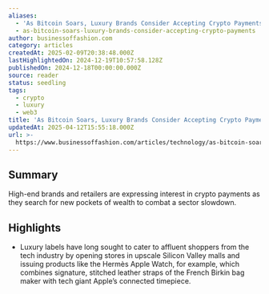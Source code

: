 ```yaml
---
aliases:
  - 'As Bitcoin Soars, Luxury Brands Consider Accepting Crypto Payments'
  - as-bitcoin-soars-luxury-brands-consider-accepting-crypto-payments
author: businessoffashion.com
category: articles
createdAt: 2025-02-09T20:38:48.000Z
lastHighlightedOn: 2024-12-19T10:57:58.128Z
publishedOn: 2024-12-18T00:00:00.000Z
source: reader
status: seedling
tags:
  - crypto
  - luxury
  - web3
title: 'As Bitcoin Soars, Luxury Brands Consider Accepting Crypto Payments'
updatedAt: 2025-04-12T15:55:18.000Z
url: >-
  https://www.businessoffashion.com/articles/technology/as-bitcoin-soars-luxury-brands-consider-accepting-crypto-payments/?utm_source=newsletter_technology&utm_medium=email&utm_campaign=Technology_181224&utm_term=GYVIPEFKUFGGDBMV66BVHRSX5M&utm_content=top_story_4_title
---
```

## Summary

High-end brands and retailers are expressing interest in crypto payments as they search for new pockets of wealth to combat a sector slowdown.

## Highlights

- Luxury labels have long sought to cater to affluent shoppers from the tech industry by opening stores in upscale Silicon Valley malls and issuing products like the Hermès Apple Watch, for example, which combines signature, stitched leather straps of the French Birkin bag maker with tech giant Apple’s connected timepiece.

